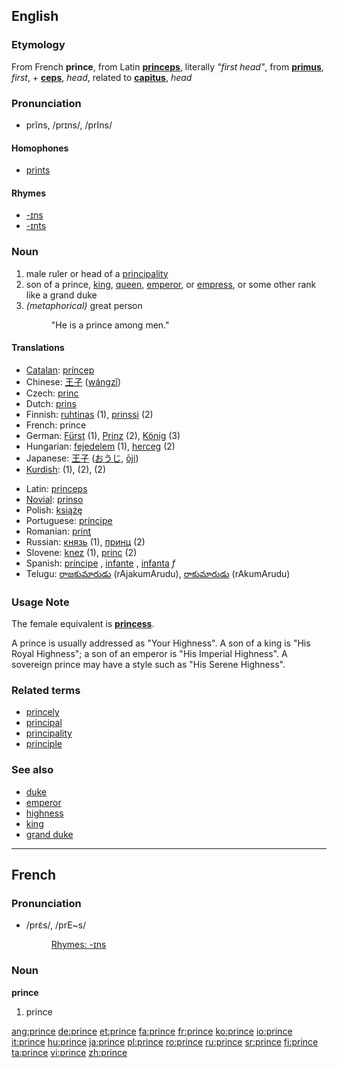 ==English==

===Etymology===
From French '''prince''', from Latin '''[[princeps]]''', literally ''"first head"'', from '''[[primus]]''', ''first'', + '''[[ceps]]''', ''head'', related to '''[[capitus]]''', ''head''

===Pronunciation===
*prĭns, /prɪns/, /prIns/

====Homophones====
*[[prints]]

====Rhymes====
*[[-ɪns]]
*[[-ɪnts]]

===Noun===
{{en-noun}}

# male ruler or head of a [[principality]]
# son of a prince, [[king]], [[queen]], [[emperor]], or [[empress]], or some other rank like a grand duke
# ''(metaphorical)'' great person
#: "He is a prince among men."


====Translations====
{{top}}
*[[Catalan]]: [[príncep]] {{m}}
*Chinese: [[王子]] ([[wángzǐ]])
*Czech: [[princ]] {{m}}
*Dutch: [[prins]] {{m}}
*Finnish: [[ruhtinas]] (1), [[prinssi]] (2)
*French: prince {{m}}
*German: [[Fürst]] {{m}} (1), [[Prinz]] {{m}} (2), [[König]] {{m}} (3)
*Hungarian: [[fejedelem]] (1), [[herceg]] (2)
*Japanese: [[王子]] ([[おうじ]], [[ōji]])
*[[Kurdish]]: {{trad|ku|mîr}} {{m}} (1), {{trad|ku|pismîr}} {{m}} (2), {{trad|ku|prens}} {{m}} (2)
{{mid}}
*Latin: [[princeps]] {{m}}
*[[Novial]]: [[prinso]]
*Polish: [[książę]] {{m}}
*Portuguese: [[príncipe]] {{m}}
*Romanian: [[prinţ]] {{m}}
*Russian: [[князь]] {{m}} (1), [[принц]] (2)
*Slovene: [[knez]] {{m}} (1), [[princ]] {{m}} (2)
*Spanish: [[príncipe]] {{m}}, [[infante]] {{m}}, [[infanta]] ''f''
*Telugu: [[రాజకుమారుడు]] (rAjakumArudu), [[రాకుమారుడు]] (rAkumArudu)
{{bottom}}

===Usage Note===
The female equivalent is '''[[princess]]'''.

A prince is usually addressed as "Your Highness".  A son of a king is "His Royal Highness"; a son of an emperor is "His Imperial Highness".  A sovereign prince may have a style such as "His Serene Highness".

===Related terms===
*[[princely]]
*[[principal]]
*[[principality]]
*[[principle]]

===See also===
*[[duke]]
*[[emperor]]
*[[highness]]
*[[king]]
*[[grand duke]]


----

==French==
===Pronunciation===
*/prɛ̃s/, /prE~s/
*:[[Rhymes:English:-ɪns|Rhymes: -ɪns]]

===Noun===
'''prince''' {{m}}

# prince

[[ang:prince]]
[[de:prince]]
[[et:prince]]
[[fa:prince]]
[[fr:prince]]
[[ko:prince]]
[[io:prince]]
[[it:prince]]
[[hu:prince]]
[[ja:prince]]
[[pl:prince]]
[[ro:prince]]
[[ru:prince]]
[[sr:prince]]
[[fi:prince]]
[[ta:prince]]
[[vi:prince]]
[[zh:prince]]